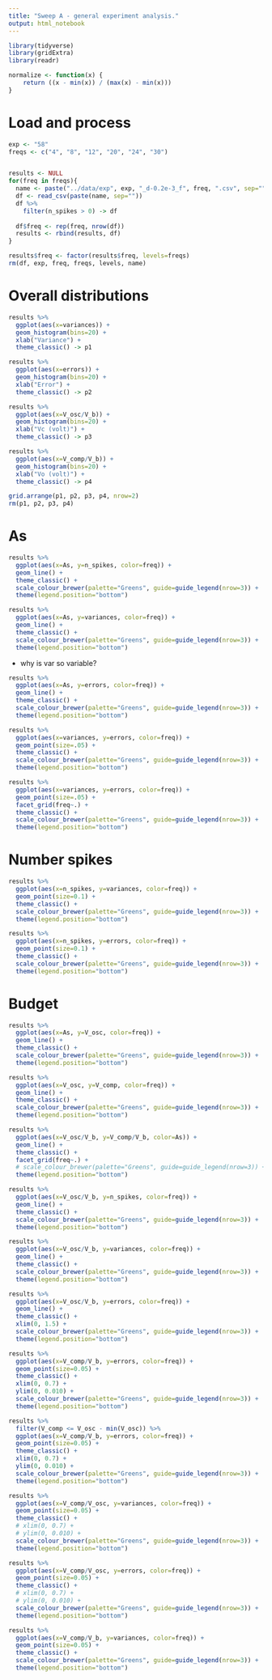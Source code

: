 ```yaml
---
title: "Sweep A - general experiment analysis."
output: html_notebook
---
```


```r
library(tidyverse)
library(gridExtra)
library(readr)

normalize <- function(x) {
    return ((x - min(x)) / (max(x) - min(x)))
}
```


# Load and process

```r
exp <- "58"
freqs <- c("4", "8", "12", "20", "24", "30")


results <- NULL
for(freq in freqs){
  name <- paste("../data/exp", exp, "_d-0.2e-3_f", freq, ".csv", sep="")
  df <- read_csv(paste(name, sep=""))
  df %>%
    filter(n_spikes > 0) -> df
  
  df$freq <- rep(freq, nrow(df))
  results <- rbind(results, df)
}

results$freq <- factor(results$freq, levels=freqs)
rm(df, exp, freq, freqs, levels, name)
```


# Overall distributions

```r
results %>% 
  ggplot(aes(x=variances)) +
  geom_histogram(bins=20) + 
  xlab("Variance") +
  theme_classic() -> p1

results %>% 
  ggplot(aes(x=errors)) +
  geom_histogram(bins=20) + 
  xlab("Error") +
  theme_classic() -> p2

results %>% 
  ggplot(aes(x=V_osc/V_b)) +
  geom_histogram(bins=20) +
  xlab("Vc (volt)") +
  theme_classic() -> p3

results %>% 
  ggplot(aes(x=V_comp/V_b)) +
  geom_histogram(bins=20) +
  xlab("Vo (volt)") +
  theme_classic() -> p4

grid.arrange(p1, p2, p3, p4, nrow=2)
rm(p1, p2, p3, p4)
```

# As

```r
results %>% 
  ggplot(aes(x=As, y=n_spikes, color=freq)) +
  geom_line() + 
  theme_classic() +
  scale_colour_brewer(palette="Greens", guide=guide_legend(nrow=3)) +
  theme(legend.position="bottom") 
```


```r
results %>% 
  ggplot(aes(x=As, y=variances, color=freq)) +
  geom_line() + 
  theme_classic() +
  scale_colour_brewer(palette="Greens", guide=guide_legend(nrow=3)) +
  theme(legend.position="bottom") 
```

- why is var so variable?


```r
results %>% 
  ggplot(aes(x=As, y=errors, color=freq)) +
  geom_line() + 
  theme_classic() +
  scale_colour_brewer(palette="Greens", guide=guide_legend(nrow=3)) +
  theme(legend.position="bottom") 
```


```r
results %>% 
  ggplot(aes(x=variances, y=errors, color=freq)) +
  geom_point(size=.05) + 
  theme_classic() +
  scale_colour_brewer(palette="Greens", guide=guide_legend(nrow=3)) +
  theme(legend.position="bottom") 
```


```r
results %>% 
  ggplot(aes(x=variances, y=errors, color=freq)) +
  geom_point(size=.05) + 
  facet_grid(freq~.) +
  theme_classic() +
  scale_colour_brewer(palette="Greens", guide=guide_legend(nrow=3)) +
  theme(legend.position="bottom") 
```

# Number spikes

```r
results %>% 
  ggplot(aes(x=n_spikes, y=variances, color=freq)) +
  geom_point(size=0.1) + 
  theme_classic() +
  scale_colour_brewer(palette="Greens", guide=guide_legend(nrow=3)) +
  theme(legend.position="bottom") 
```

```r
results %>% 
  ggplot(aes(x=n_spikes, y=errors, color=freq)) +
  geom_point(size=0.1) + 
  theme_classic() +
  scale_colour_brewer(palette="Greens", guide=guide_legend(nrow=3)) +
  theme(legend.position="bottom") 
```


# Budget 

```r
results %>% 
  ggplot(aes(x=As, y=V_osc, color=freq)) +
  geom_line() + 
  theme_classic() +
  scale_colour_brewer(palette="Greens", guide=guide_legend(nrow=3)) +
  theme(legend.position="bottom") 
```

```r
results %>% 
  ggplot(aes(x=V_osc, y=V_comp, color=freq)) +
  geom_line() + 
  theme_classic() +
  scale_colour_brewer(palette="Greens", guide=guide_legend(nrow=3)) +
  theme(legend.position="bottom") 
```

```r
results %>% 
  ggplot(aes(x=V_osc/V_b, y=V_comp/V_b, color=As)) +
  geom_line() + 
  theme_classic() +
  facet_grid(freq~.) +
  # scale_colour_brewer(palette="Greens", guide=guide_legend(nrow=3)) +
  theme(legend.position="bottom") 
```


```r
results %>% 
  ggplot(aes(x=V_osc/V_b, y=n_spikes, color=freq)) +
  geom_line() + 
  theme_classic() +
  scale_colour_brewer(palette="Greens", guide=guide_legend(nrow=3)) +
  theme(legend.position="bottom") 
```

```r
results %>% 
  ggplot(aes(x=V_osc/V_b, y=variances, color=freq)) +
  geom_line() + 
  theme_classic() +
  scale_colour_brewer(palette="Greens", guide=guide_legend(nrow=3)) +
  theme(legend.position="bottom") 
```

```r
results %>% 
  ggplot(aes(x=V_osc/V_b, y=errors, color=freq)) +
  geom_line() + 
  theme_classic() +
  xlim(0, 1.5) +
  scale_colour_brewer(palette="Greens", guide=guide_legend(nrow=3)) +
  theme(legend.position="bottom") 
```

```r
results %>% 
  ggplot(aes(x=V_comp/V_b, y=errors, color=freq)) +
  geom_point(size=0.05) + 
  theme_classic() +
  xlim(0, 0.7) +
  ylim(0, 0.010) +
  scale_colour_brewer(palette="Greens", guide=guide_legend(nrow=3)) +
  theme(legend.position="bottom") 
```

```r
results %>% 
  filter(V_comp <= V_osc - min(V_osc)) %>% 
  ggplot(aes(x=V_comp/V_b, y=errors, color=freq)) +
  geom_point(size=0.05) + 
  theme_classic() +
  xlim(0, 0.7) +
  ylim(0, 0.010) +
  scale_colour_brewer(palette="Greens", guide=guide_legend(nrow=3)) +
  theme(legend.position="bottom") 
```

```r
results %>% 
  ggplot(aes(x=V_comp/V_osc, y=variances, color=freq)) +
  geom_point(size=0.05) + 
  theme_classic() +
  # xlim(0, 0.7) +
  # ylim(0, 0.010) +
  scale_colour_brewer(palette="Greens", guide=guide_legend(nrow=3)) +
  theme(legend.position="bottom") 
```

```r
results %>% 
  ggplot(aes(x=V_comp/V_osc, y=errors, color=freq)) +
  geom_point(size=0.05) + 
  theme_classic() +
  # xlim(0, 0.7) +
  # ylim(0, 0.010) +
  scale_colour_brewer(palette="Greens", guide=guide_legend(nrow=3)) +
  theme(legend.position="bottom") 
```

```r
results %>% 
  ggplot(aes(x=V_comp/V_b, y=variances, color=freq)) +
  geom_point(size=0.05) + 
  theme_classic() +
  scale_colour_brewer(palette="Greens", guide=guide_legend(nrow=3)) +
  theme(legend.position="bottom") 
```

